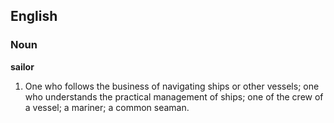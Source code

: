 ==English==

===Noun===

'''sailor'''

#One who follows the business of navigating ships or other vessels; one who understands the practical management of ships; one of the crew of a vessel; a mariner; a common seaman.